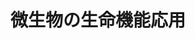 ﻿---
title: "微生物の生命機能応用"
category: "生命理工学院"
vol: "89"
interviewee: "福居 俊昭"
url: "http://www.fukui.bio.titech.ac.jp/"
tags: ["微生物","酵素","生命","遺伝子"]
pdf: "89-5-hukui.pdf"
career: ""
preface: "世界にはさまざまな微生物が存在し、それらのもつ機能を人々は利用してきた。最近では、その機能を 遺伝子に着目して解明することができ、微生物の持つ酵素などを産業に応用できると期待されている。福 居研究室では、海底火山に生息している微生物の生体機能や酵素の解明と生分解性プラスチックの微生物 合成の研究をしている。本稿ではこれらの研究について紹介する。"
---

